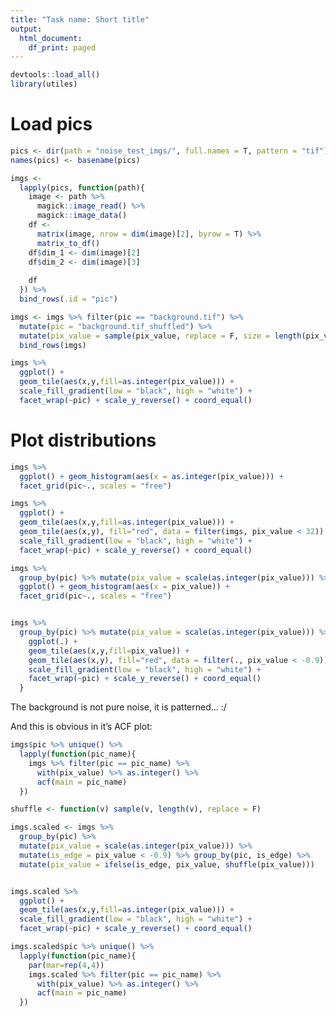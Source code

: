 ```yaml
---
title: "Task name: Short title"
output:
  html_document:
    df_print: paged
---
```


```r
devtools::load_all()
library(utiles)
```

# Load pics

```r
pics <- dir(path = "noise_test_imgs/", full.names = T, pattern = "tif")
names(pics) <- basename(pics)

imgs <- 
  lapply(pics, function(path){
    image <- path %>% 
      magick::image_read() %>% 
      magick::image_data()
    df <- 
      matrix(image, nrow = dim(image)[2], byrow = T) %>% 
      matrix_to_df()
    df$dim_1 <- dim(image)[2]
    df$dim_2 <- dim(image)[3]
    
    df
  }) %>% 
  bind_rows(.id = "pic")
```

```r
imgs <- imgs %>% filter(pic == "background.tif") %>% 
  mutate(pic = "background.tif_shuffled") %>% 
  mutate(pix_value = sample(pix_value, replace = F, size = length(pix_value))) %>% 
  bind_rows(imgs)
```


```r
imgs %>% 
  ggplot() +
  geom_tile(aes(x,y,fill=as.integer(pix_value))) +
  scale_fill_gradient(low = "black", high = "white") +
  facet_wrap(~pic) + scale_y_reverse() + coord_equal()
```

# Plot distributions

```r
imgs %>% 
  ggplot() + geom_histogram(aes(x = as.integer(pix_value))) + 
  facet_grid(pic~., scales = "free")

imgs %>% 
  ggplot() +
  geom_tile(aes(x,y,fill=as.integer(pix_value))) +
  geom_tile(aes(x,y), fill="red", data = filter(imgs, pix_value < 32)) +
  scale_fill_gradient(low = "black", high = "white") +
  facet_wrap(~pic) + scale_y_reverse() + coord_equal()
```

```r
imgs %>% 
  group_by(pic) %>% mutate(pix_value = scale(as.integer(pix_value))) %>% 
  ggplot() + geom_histogram(aes(x = pix_value)) + 
  facet_grid(pic~., scales = "free")


imgs %>% 
  group_by(pic) %>% mutate(pix_value = scale(as.integer(pix_value))) %>% {
    ggplot(.) +
    geom_tile(aes(x,y,fill=pix_value)) +
    geom_tile(aes(x,y), fill="red", data = filter(., pix_value < -0.9)) +
    scale_fill_gradient(low = "black", high = "white") +
    facet_wrap(~pic) + scale_y_reverse() + coord_equal()
  }
```

The background is not pure noise, it is patterned... :/

And this is obvious in it's ACF plot:

```r
imgs$pic %>% unique() %>% 
  lapply(function(pic_name){
    imgs %>% filter(pic == pic_name) %>% 
      with(pix_value) %>% as.integer() %>% 
      acf(main = pic_name)
  })
```

```r
shuffle <- function(v) sample(v, length(v), replace = F)

imgs.scaled <- imgs %>% 
  group_by(pic) %>% 
  mutate(pix_value = scale(as.integer(pix_value))) %>% 
  mutate(is_edge = pix_value < -0.9) %>% group_by(pic, is_edge) %>% 
  mutate(pix_value = ifelse(is_edge, pix_value, shuffle(pix_value)))


imgs.scaled %>% 
  ggplot() +
  geom_tile(aes(x,y,fill=as.integer(pix_value))) +
  scale_fill_gradient(low = "black", high = "white") +
  facet_wrap(~pic) + scale_y_reverse() + coord_equal()

imgs.scaled$pic %>% unique() %>% 
  lapply(function(pic_name){
    par(mar=rep(4,4))
    imgs.scaled %>% filter(pic == pic_name) %>% 
      with(pix_value) %>% as.integer() %>% 
      acf(main = pic_name)
  })
```
